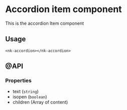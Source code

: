
<Meta title="SOLID/AccordionItem" />

# Accordion item component

This is the accordion Item component

<Canvas of={Stories.Example} />

## Usage

`<nk-accordion></nk-accordion>`

## @API

### Properties

- text (`string`)
- isopen (`boolean`)
- children (Array of content)
